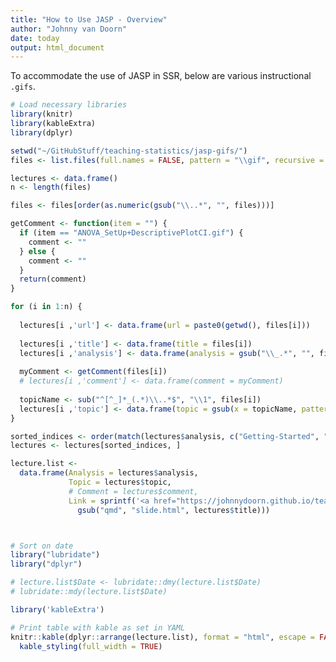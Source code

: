 ```yaml
---
title: "How to Use JASP - Overview"
author: "Johnny van Doorn"
date: today
output: html_document
---
```


To accommodate the use of JASP in SSR, below are various instructional `.gifs`.

```r
# Load necessary libraries
library(knitr)
library(kableExtra)
library(dplyr)

setwd("~/GitHubStuff/teaching-statistics/jasp-gifs/")
files <- list.files(full.names = FALSE, pattern = "\\gif", recursive = T)

lectures <- data.frame()
n <- length(files)

files <- files[order(as.numeric(gsub("\\..*", "", files)))]

getComment <- function(item = "") {
  if (item == "ANOVA_SetUp+DescriptivePlotCI.gif") {
    comment <- ""
  } else {
    comment <- ""
  }
  return(comment)
}

for (i in 1:n) {
  
  lectures[i ,'url'] <- data.frame(url = paste0(getwd(), files[i]))
  
  lectures[i ,'title'] <- data.frame(title = files[i])
  lectures[i ,'analysis'] <- data.frame(analysis = gsub("\\_.*", "", files[i] ))
  
  myComment <- getComment(files[i])
  # lectures[i ,'comment'] <- data.frame(comment = myComment)
  
  topicName <- sub("^[^_]*_(.*)\\..*$", "\\1", files[i])
  lectures[i ,'topic'] <- data.frame(topic = gsub(x = topicName, pattern = "_", replace = ""))
}

sorted_indices <- order(match(lectures$analysis, c("Getting-Started", "Descriptives", "ANOVA", "ANCOVA", "ANOVA-Factorial")))
lectures <- lectures[sorted_indices, ]

lecture.list <-  
  data.frame(Analysis = lectures$analysis,
             Topic = lectures$topic,
             # Comment = lectures$comment,
             Link = sprintf('<a href="https://johnnydoorn.github.io/teaching-statistics/jasp-gifs/%s" target="_blank" class="external">link</a>', 
               gsub("qmd", "slide.html", lectures$title)))  



# Sort on date
library("lubridate")
library("dplyr")

# lecture.list$Date <- lubridate::dmy(lecture.list$Date)
# lubridate::mdy(lecture.list$Date)

library('kableExtra')

# Print table with kable as set in YAML
knitr::kable(dplyr::arrange(lecture.list), format = "html", escape = FALSE ) %>%
  kable_styling(full_width = TRUE)
```
